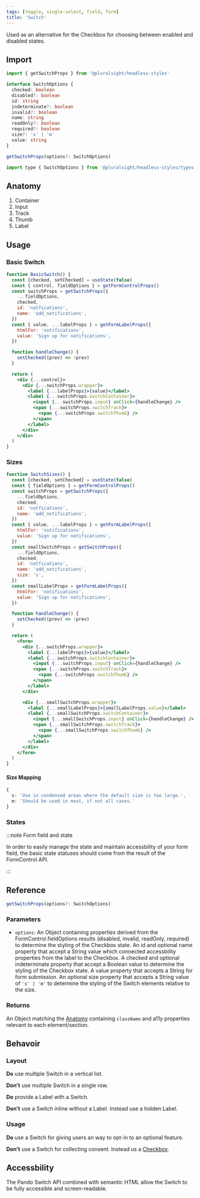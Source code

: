 ```yaml
---
tags: [toggle, single-select, field, form]
title: 'Switch'
---
```



<p className="size-xxl">
  Used as an alternative for the Checkbox for choosing between enabled and
  disabled states.
</p>

<DocsLinkBar
  github="https://github.com/pluralsight/pando/tree/main/packages/headless-styles/src/components/Switch"
  figma="https://www.figma.com/file/ZmH4XsZS5WnKeo28ylM5x1/Pando-UI-kit-(Web)?node-id=1214%3A50560&t=YLA3FBYLefNvfeuf-0"
/>

## Import

```javascript
import { getSwitchProps } from '@pluralsight/headless-styles'
```

```typescript
interface SwitchOptions {
  checked: boolean
  disabled?: boolean
  id: string
  indeterminate?: boolean
  invalid?: boolean
  name: string
  readOnly?: boolean
  required?: boolean
  size?: 's' | 'm'
  value: string
}

getSwitchProps(options?: SwitchOptions)
```

```javascript
import type { SwitchOptions } from '@pluralsight/headless-styles/types'
```

## Anatomy

1. Container
2. Input
3. Track
4. Thumb
5. Label

## Usage

### Basic Switch

```jsx live
function BasicSwitch() {
  const [checked, setChecked] = useState(false)
  const { control, fieldOptions } = getFormControlProps()
  const switchProps = getSwitchProps({
    ...fieldOptions,
    checked,
    id: 'notfications',
    name: 'add_notifications',
  })
  const { value, ...labelProps } = getFormLabelProps({
    htmlFor: 'notifications',
    value: 'Sign up for notifications',
  })

  function handleChange() {
    setChecked((prev) => !prev)
  }

  return (
    <div {...control}>
      <div {...switchProps.wrapper}>
        <label {...labelProps}>{value}</label>
        <label {...switchProps.switchContainer}>
          <input {...switchProps.input} onClick={handleChange} />
          <span {...switchProps.switchTrack}>
            <span {...switchProps.switchThumb} />
          </span>
        </label>
      </div>
    </div>
  )
}
```

### Sizes

```jsx live
function SwitchSizes() {
  const [checked, setChecked] = useState(false)
  const { fieldOptions } = getFormControlProps()
  const switchProps = getSwitchProps({
    ...fieldOptions,
    checked,
    id: 'notfications',
    name: 'add_notifications',
  })
  const { value, ...labelProps } = getFormLabelProps({
    htmlFor: 'notifications',
    value: 'Sign up for notifications',
  })
  const smallSwitchProps = getSwitchProps({
    ...fieldOptions,
    checked,
    id: 'notfications',
    name: 'add_notifications',
    size: 's',
  })
  const smallLabelProps = getFormLabelProps({
    htmlFor: 'notifications',
    value: 'Sign up for notifications',
  })

  function handleChange() {
    setChecked((prev) => !prev)
  }

  return (
    <form>
      <div {...switchProps.wrapper}>
        <label {...labelProps}>{value}</label>
        <label {...switchProps.switchContainer}>
          <input {...switchProps.input} onClick={handleChange} />
          <span {...switchProps.switchTrack}>
            <span {...switchProps.switchThumb} />
          </span>
        </label>
      </div>

      <div {...smallSwitchProps.wrapper}>
        <label {...smallLabelProps}>{smallLabelProps.value}</label>
        <label {...smallSwitchProps.switchContainer}>
          <input {...smallSwitchProps.input} onClick={handleChange} />
          <span {...smallSwitchProps.switchTrack}>
            <span {...smallSwitchProps.switchThumb} />
          </span>
        </label>
      </div>
    </form>
  )
}
```

#### Size Mapping

```typescript title="Switch size rules."
{
  s: 'Use in condensed areas where the default size is too large.',
  m: 'Should be used in most, if not all cases.'
}
```

### States

<SwitchStates />

:::note Form field and state

In order to easily manage the state and maintain accessbility of your form field, the basic state statuses should come from the result of the FormControl API.

:::

## Reference

```typescript
getSwitchProps(options?: SwitchOptions)
```

### Parameters

- `options`: An Object containing properties derived from the FormControl.fieldOptions results (disabled, invalid, readOnly, required) to determine the styling of the Checkbox state. An id and optional name property that accept a String value which connected accessbility properties from the label to the Checkbox. A checked and optional indeterminate property that accept a Boolean value to determine the styling of the Checkbox state. A value property that accepts a String for form submission. An optional size property that accepts a String value of `'s' | 'm'` to determine the styling of the Switch elements relative to the size.

### Returns

An Object matching the [Anatomy](#anatomy) containing `className` and a11y properties relevant to each element/section.

## Behavoir

### Layout

**Do** use multiple Switch in a vertical list.

**Don't** use multiple Switch in a single row.

**Do** provide a Label with a Switch.

**Don't** use a Switch inline without a Label. Instead use a hidden Label.

### Usage

**Do** use a Switch for giving users an way to opt-in to an optional feature.

**Don't** use a Switch for collecting consent. Instead us a [Checkbox](./checkbox.mdx).

## Accessbility

The Pando Switch API combined with semantic HTML allow the Switch to be fully accessible and screen-readable.

